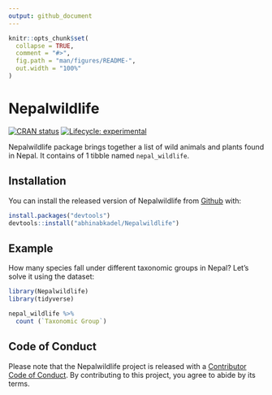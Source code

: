 ```yaml
---
output: github_document
---
```


<!-- README.md is generated from README.Rmd. Please edit that file -->

```r
knitr::opts_chunk$set(
  collapse = TRUE,
  comment = "#>",
  fig.path = "man/figures/README-",
  out.width = "100%"
)
```

# Nepalwildlife

<!-- badges: start -->
[![CRAN status](https://www.r-pkg.org/badges/version/Nepalwildlife)](https://CRAN.R-project.org/package=Nepalwildlife)
[![Lifecycle: experimental](https://img.shields.io/badge/lifecycle-experimental-orange.svg)](https://www.tidyverse.org/lifecycle/#experimental)
<!-- badges: end -->

Nepalwildlife package brings together a list of wild animals and plants found in Nepal. It contains of 1 tibble named `nepal_wildlife`.

## Installation

You can install the released version of Nepalwildlife from [Github](https://github.com/abhinabkadel/Nepalwildlife) with:

``` r
install.packages("devtools")
devtools::install("abhinabkadel/Nepalwildlife")
```

## Example

How many species fall under different taxonomic groups in Nepal? Let's solve it using the dataset:

```r
library(Nepalwildlife) 
library(tidyverse)

nepal_wildlife %>% 
  count (`Taxonomic Group`)
```

## Code of Conduct

Please note that the Nepalwildlife project is released with a [Contributor Code of Conduct](https://contributor-covenant.org/version/2/0/CODE_OF_CONDUCT.html). By contributing to this project, you agree to abide by its terms.
